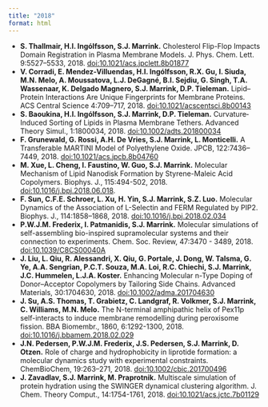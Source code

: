 ```yaml
---
title: "2018"
format: html
---
```


- **S. Thallmair, H.I. Ingólfsson, S.J. Marrink.** Cholesterol Flip-Flop Impacts Domain Registration in Plasma Membrane Models. J. Phys. Chem. Lett. 9:5527–5533, 2018. [doi:10.1021/acs.jpclett.8b01877](https://pubs.acs.org/doi/abs/10.1021/acs.jpclett.8b01877)
- **V. Corradi, E. Mendez-Villuendas, H.I. Ingólfsson, R.X. Gu, I. Siuda, M.N. Melo, A. Moussatova, L.J. DeGagné, B.I. Sejdiu, G. Singh, T.A. Wassenaar, K. Delgado Magnero, S.J. Marrink, D.P. Tieleman.** Lipid–Protein Interactions Are Unique Fingerprints for Membrane Proteins. ACS Central Science 4:709–717, 2018. [doi:10.1021/acscentsci.8b00143](https://pubs.acs.org/doi/abs/10.1021/acscentsci.8b00143)
- **S. Baoukina, H.I. Ingólfsson, S.J. Marrink, D.P. Tieleman.** Curvature‐Induced Sorting of Lipids in Plasma Membrane Tethers. Advanced Theory Simul., 1:1800034, 2018. [doi:10.1002/adts.201800034](https://doi.org/10.1002/adts.201800034)
- **F. Grunewald, G. Rossi, A.H. De Vries, S.J. Marrink, L. Monticelli.** A Transferable MARTINI Model of Polyethylene Oxide. JPCB, 122:7436–7449, 2018. [doi:10.1021/acs.jpcb.8b04760](https://pubs.acs.org/doi/10.1021/acs.jpcb.8b04760)
- **M. Xue, L. Cheng, I. Faustino, W. Guo, S.J. Marrink.** Molecular Mechanism of Lipid Nanodisk Formation by Styrene-Maleic Acid Copolymers. Biophys. J., 115:494-502, 2018. [doi:10.1016/j.bpj.2018.06.018](https://www.cell.com/biophysj/abstract/S0006-3495(18)30721-5).
- **F. Sun, C.F.E. Schroer, L. Xu, H. Yin, S.J. Marrink, S.Z. Luo.** Molecular Dynamics of the Association of L-Selectin and FERM Regulated by PIP2. Biophys. J., 114:1858–1868, 2018. [doi:10.1016/j.bpj.2018.02.034](https://www.sciencedirect.com/science/article/pii/S0006349518302947)
- **P.W.J.M. Frederix, I. Patmanidis, S.J. Marrink.** Molecular simulations of self-assembling bio-inspired supramolecular systems and their connection to experiments. Chem. Soc. Review, 47:3470 - 3489, 2018. [doi:10.1039/C8CS00040A](http://pubs.rsc.org/en/content/articlelanding/2018/cs/c8cs00040a#!divAbstract)
- **J. Liu, L. Qiu, R. Alessandri, X. Qiu, G. Portale, J. Dong, W. Talsma, G. Ye, A.A. Sengrian, P.C.T. Souza, M.A. Loi, R.C. Chiechi, S.J. Marrink, J.C. Hummelen, L.J.A. Koster.** Enhancing Molecular n-Type Doping of Donor–Acceptor Copolymers by Tailoring Side Chains. Advanced Materials, 30:1704630, 2018. [doi:10.1002/adma.201704630](http://onlinelibrary.wiley.com/doi/10.1002/adma.201704630/full)
- **J. Su, A.S. Thomas, T. Grabietz, C. Landgraf, R. Volkmer, S.J. Marrink, C. Williams,  M.N. Melo.** The N-terminal amphipathic helix of Pex11p self-interacts to induce membrane remodelling during peroxisome fission. BBA Biomembr., 1860, 6:1292-1300, 2018. [doi:10.1016/j.bbamem.2018.02.029](https://www.sciencedirect.com/science/article/pii/S0005273618300701)
- **J.N. Pedersen, P.W.J.M. Frederix, J.S. Pedersen, S.J. Marrink, D. Otzen.** Role of charge and hydrophobicity in liprotide formation: a molecular dynamics study with experimental constraints. ChemBioChem, 19:263–271, 2018. [doi:10.1002/cbic.201700496](http://onlinelibrary.wiley.com/doi/10.1002/cbic.201700496/full)
- **J. Zavadlav, S.J. Marrink, M. Praprotnik.** Multiscale simulation of protein hydration using the SWINGER dynamical clustering algorithm. J. Chem. Theory Comput., 14:1754-1761, 2018. [doi:10.1021/acs.jctc.7b01129](https://pubs.acs.org/doi/abs/10.1021/acs.jctc.7b01129)